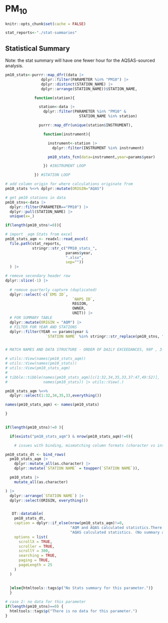 # PM~10~ {.tabset}

```r
knitr::opts_chunk$set(cache = FALSE)

stat_reports<-"./stat-summaries"
```

## Statistical Summary

Note: the stat summary will have one fewer hour for the AQSAS-sourced analysis.

```r

pm10_stats<-purrr::map_dfr((data |>
                dplyr::filter(PARAMETER %in% "PM10") |>
                dplyr::distinct(STATION_NAME) |>
                dplyr::arrange(STATION_NAME))$STATION_NAME,

             function(station){

               station<-data |>
                 dplyr::filter(PARAMETER %in% "PM10" &
                                 STATION_NAME %in% station)

               purrr::map_dfr(unique(station$INSTRUMENT),

                 function(instrument){

                   instrument<-station |>
                     dplyr::filter(INSTRUMENT %in% instrument)

                   pm10_stats_fcn(data=instrument,year=params$year)

                 }) #INSTRUMENT LOOP

             }) #STATION LOOP

# add column origin for where calculations originate from
pm10_stats %<>% dplyr::mutate(ORIGIN="AQAS")

```


```r
# get pm10 stations in data
pm10_stns<-data |>
  dplyr::filter(PARAMETER=="PM10") |>
  dplyr::pull(STATION_NAME) |>
  unique(x=_)

if(length(pm10_stns!=0)){

# import _aqm Stats from excel
pm10_stats_aqm <- readxl::read_excel(
  file.path(stat_reports,                                            
            stringr::str_c("PM10_stats_",
                           params$year,
                           ".xlsx",
                           sep=""))
  ) |>

# remove secondary header row
dplyr::slice(-1) |>
  
  # remove quarterly capture (duplicated)
  dplyr::select(-c(`EMS ID`,
                              `NAPS ID`,
                              REGION,
                              OWNER,
                              UNIT)) |>
  # FOR SUMMARY TABLE
  dplyr::mutate(ORIGIN = "AQM") |>
  # FILTER FOR YEAR AND STATIONS
  dplyr::filter(YEAR == params$year &
                  `STATION NAME` %in% stringr::str_replace(pm10_stns, "_", " "))


# MATCH NAMES AND DATA STRUCTURE - ORDER OF DAILY EXCEEDANCES, 98P , 3-YR 98P IS MISMATCHED.

# utils::View(names(pm10_stats_aqm))
# utils::View(names(pm10_stats))
# utils::View(pm10_stats_aqm)
# 
# tibble::tibble(names(pm10_stats_aqm)[c(1:32,34,35,33,37:47,49:52)],
#                names(pm10_stats)) |> utils::View(.)

pm10_stats_aqm %<>%
  dplyr::select(1:32,34,35,33,everything())

names(pm10_stats_aqm) <- names(pm10_stats)

}
 
```


```r
if(length(pm10_stns)!=0 ){

  if(exists("pm10_stats_aqm") & nrow(pm10_stats_aqm)!=0){

    # issues with binding, mismatching column formats (character vs integer), not being able to convert from one form to the other. Convert everything to character for data table.

pm10_stats_dt <- bind_rows(
  pm10_stats_aqm |>
    dplyr::mutate_all(as.character) |>
    dplyr::mutate(`STATION NAME` = toupper(`STATION NAME`)),

  pm10_stats |>
    mutate_all(as.character)

) |>
  dplyr::arrange(`STATION NAME`) |>
  dplyr::select(ORIGIN, everything())


   DT::datatable(
    pm10_stats_dt,
    caption = dplyr::if_else(nrow(pm10_stats_aqm)!=0,
                             "AQM and AQAS calculated statistics.There will be one fewer valid hour compared to AQM stats, I'll try to resolve this for next year.",
                             "AQAS calculated statistics. (No summary available from AQM.)"),
    options = list(
      scrollX = TRUE,
      scroller = TRUE,
      scrollY = 300,
      searching = TRUE,
      paging = TRUE,
      pageLength = 25
    )
  )
   
   
  }else{htmltools::tags$p("No Stats summary for this parameter.")}
  }

# case 2: no data for this parameter
if(length(pm10_stns)==0) {
  htmltools::tags$p("There is no data for this parameter.")
}

```

